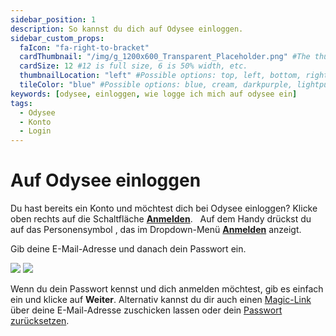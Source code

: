 ---
sidebar_position: 1
description: So kannst du dich auf Odysee einloggen.
sidebar_custom_props:
  faIcon: "fa-right-to-bracket"
  cardThumbnail: "/img/g_1200x600_Transparent_Placeholder.png" #The thumbnail on the category card.
  cardSize: 12 #12 is full size, 6 is 50% width, etc.
  thumbnailLocation: "left" #Possible options: top, left, bottom, right, none
  tileColor: "blue" #Possible options: blue, cream, darkpurple, lightpurple, mauve, orange, pink, none
keywords: [odysee, einloggen, wie logge ich mich auf odysee ein]
tags:
  - Odysee
  - Konto
  - Login
---

# Auf Odysee einloggen


<Tabs groupId="device">
  <TabItem value="web" label="Web" default>
    Du hast bereits ein Konto und möchtest dich bei Odysee einloggen? Klicke oben rechts auf die Schaltfläche <a href="https://odysee.com/$/signin"><b>Anmelden</b></a>.
    <Image img="/img/de/front_page_logged_out_arrow_login_desktop_dark.png#dark" />
    <Image img="/img/de/front_page_logged_out_arrow_login_desktop_light.png#light" />
  </TabItem>
  <TabItem value="mobile" label="Mobile">
    Auf dem Handy drückst du auf das Personensymbol <OdyseeButtonRound ><OdyseeIcon type="person"/></OdyseeButtonRound>, das im Dropdown-Menü <a href="https://odysee.com/$/signin"><b>Anmelden</b></a> anzeigt.
    <Image img="/img/de/front_page_logged_out_arrow_login_mobile_dark.png" class="dark-image" />
    <Image img="/img/de/front_page_logged_out_arrow_login_mobile_light.png" class="light-image" />
  </TabItem>
</Tabs>

Gib deine E-Mail-Adresse und danach dein Passwort ein.

<Image src="/img/de//login_screen_desktop_dark.png#dark" />
<Image src="/img/de//login_screen_desktop_light.png#light" />

Wenn du dein Passwort kennst und dich anmelden möchtest, gib es einfach ein und klicke auf **Weiter**. Alternativ kannst du dir auch einen [Magic-Link](/category-basics/category-loggingin/loginlinks) über deine E-Mail-Adresse zuschicken lassen oder dein [Passwort zurücksetzen](/category-basics/category-loggingin/passwordreset).
